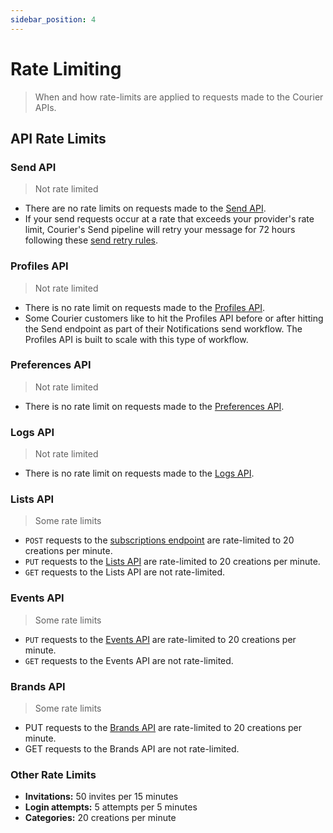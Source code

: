 ```yaml
---
sidebar_position: 4
---
```


# Rate Limiting

> When and how rate-limits are applied to requests made to the Courier APIs.

## API Rate Limits

### Send API

> Not rate limited

- There are no rate limits on requests made to the [Send API](send/intro.mdx).
- If your send requests occur at a rate that exceeds your provider's rate limit, Courier's Send pipeline will retry your message for 72 hours following these [send retry rules](../sending-notifications/delivery-pipeline-resilience.mdx).

### Profiles API

> Not rate limited

- There is no rate limit on requests made to the [Profiles API](profiles/intro.mdx).
- Some Courier customers like to hit the Profiles API before or after hitting the Send endpoint as part of their Notifications send workflow. The Profiles API is built to scale with this type of workflow.

### Preferences API

> Not rate limited

- There is no rate limit on requests made to the [Preferences API](user-preferences/intro.mdx).

### Logs API

> Not rate limited

- There is no rate limit on requests made to the [Logs API](logs/intro.mdx).

### Lists API

> Some rate limits

- `POST` requests to the [subscriptions endpoint](lists/post-subscribe.mdx) are rate-limited to 20 creations per minute.
- `PUT` requests to the [Lists API](lists/replace.mdx) are rate-limited to 20 creations per minute.
- `GET` requests to the Lists API are not rate-limited.

### Events API

> Some rate limits

- `PUT` requests to the [Events API](audit-events/intro.mdx) are rate-limited to 20 creations per minute.
- `GET` requests to the Events API are not rate-limited.

### Brands API

> Some rate limits

- PUT requests to the [Brands API](brands/intro.mdx) are rate-limited to 20 creations per minute.
- GET requests to the Brands API are not rate-limited.

### Other Rate Limits

- **Invitations:** 50 invites per 15 minutes
- **Login attempts:** 5 attempts per 5 minutes
- **Categories:** 20 creations per minute
